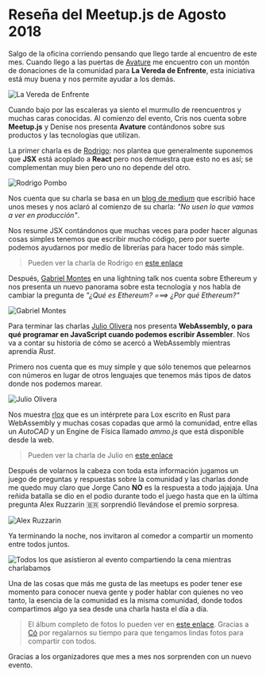 
# Reseña del Meetup.js de Agosto 2018

Salgo de la oficina corriendo pensando que llego tarde al encuentro de este mes. Cuando llego a las puertas de [Avature](https://twitter.com/Avature) me encuentro con un montón de donaciones de la comunidad para **La Vereda de Enfrente**, esta iniciativa está muy buena y nos permite ayudar a los demás.

<img src="/static/Blog/resena-meetup-agosto-2018/la_vereda_de_enfrente.jpg" alt="La Vereda de Enfrente" />

Cuando bajo por las escaleras ya siento el murmullo de reencuentros y muchas caras conocidas. Al comienzo del evento, Cris nos cuenta sobre **Meetup.js** y Denise nos presenta **Avature** contándonos sobre sus productos y las tecnologías que utilizan.

La primer charla es de [Rodrigo](https://twitter.com/pomber): nos plantea que generalmente suponemos que **JSX** está acoplado a **React** pero nos demuestra que esto no es así; se complementan muy bien pero uno no depende del otro.

<img src="/static/Blog/resena-meetup-agosto-2018/rodrigo_pombo.jpg" alt="Rodrigo Pombo" />

Nos cuenta que su charla se basa en un [blog de medium](https://engineering.hexacta.com/jsx-can-do-that-1b2666c23a32) que escribió hace unos meses y nos aclaró al comienzo de su charla: _"No usen lo que vamos a ver en producción"_.

Nos resume JSX contándonos que muchas veces para poder hacer algunas cosas simples tenemos que escribir mucho código, pero por suerte podemos ayudarnos por medio de librerías para hacer todo más simple.

> Pueden ver la charla de Rodrigo en [este enlace](https://youtu.be/O7nErTuuSLw)

Después, [Gabriel Montes](https://twitter.com/gab_montes) en una lightning talk nos cuenta sobre Ethereum y nos presenta un nuevo panorama sobre esta tecnología y nos habla de cambiar la pregunta de _"¿Qué es Ethereum? ===> ¿Por qué Ethereum?"_

<img src="/static/Blog/resena-meetup-agosto-2018/gabriel_montes.jpg" alt="Gabriel Montes" />

Para terminar las charlas [Julio Olivera](https://twitter.com/julioolvr) nos presenta **WebAssembly, o para qué programar en JavaScript cuando podemos escribir Assembler**. Nos va a contar su historia de cómo se acercó a WebAssembly mientras aprendía _Rust_.

Primero nos cuenta que es muy simple y que sólo tenemos que pelearnos con números en lugar de otros lenguajes que tenemos más tipos de datos donde nos podemos marear.

<img src="/static/Blog/resena-meetup-agosto-2018/julio_olivera.jpg" alt="Julio Olivera" />

Nos muestra [rlox](https://github.com/rodaine/rlox) que es un intérprete para Lox escrito en Rust para WebAssembly y muchas cosas copadas que armó la comunidad, entre ellas un _AutoCAD_ y un Engine de Física llamado _ammo.js_ que está disponible desde la web.

> Pueden ver la charla de Julio en [este enlace](https://youtu.be/VS4uhnKd67Y)

Después de volarnos la cabeza con toda esta información jugamos un juego de preguntas y respuestas sobre la comunidad y las charlas donde me quedo muy claro que Jorge Cano **NO** es la respuesta a todo jajajaja.
Una reñida batalla se dio en el podio durante todo el juego hasta que en la última pregunta Alex Ruzzarin 🇧🇷 sorprendió llevándose el premio sorpresa.

<img src="/static/Blog/resena-meetup-agosto-2018/alex.jpg" alt="Alex Ruzzarin" />

Ya terminando la noche, nos invitaron al comedor a compartir un momento entre todos juntos.

<img src="/static/Blog/resena-meetup-agosto-2018/todos.jpg" alt="Todos los que asistieron al evento compartiendo la cena mientras charlabamos" />

Una de las cosas que más me gusta de las meetups es poder tener ese momento para conocer nueva gente y poder hablar con quienes no veo tanto, la esencia de la comunidad es la misma comunidad, donde todos compartimos algo ya sea desde una charla hasta el día a día.

> El álbum completo de fotos lo pueden ver en [este enlace](https://www.facebook.com/groups/1572363023007913/permalink/2181205288790347/). Gracias a [Có](https://twitter.com/co_constanza) por regalarnos su tiempo para que tengamos lindas fotos para compartir con todos.

Gracias a los organizadores que mes a mes nos sorprenden con un nuevo evento.
